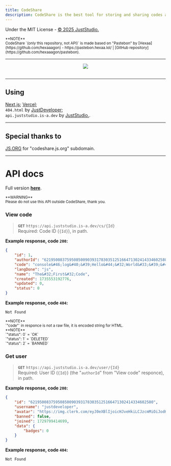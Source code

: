 ```yaml
---
title: CodeShare
description: CodeShare is the best tool for storing and sharing codes and text, aka paste tool.
---
```


Under the MIT License - <a href="https://github.com/JustStudio7/CodeShare/blob/main/LICENSE">© 2025 JustStudio.</a><br/>

<small>
**NOTE**<br/>
CodeShare `(only this repository, not API)` is made based on "Pastebon" by [Hexaa](https://github.com/hexaaagon) - https://pastebon.hexaa.lol/ | [GitHub repository](https://github.com/hexaaagon/pastebon).<br/>
</small>

-------------

<a href="https://codeshare.js.org/">
        <div align="center">
                <picture>
                        <img src="https://socialify.git.ci/JustStudio7/CodeShare/image?custom_description=https%3A%2F%2Fcodeshare.js.org%2F&description=1&font=Jost&forks=1&issues=1&language=1&logo=https%3A%2F%2Fimg.juststudio.is-a.dev%2Fcs%2Flogo.png&name=1&pattern=Transparent&stargazers=1&theme=Auto"/>
                </picture>
                <br/>
                <br/>
        </div>
</a>

-------------
## Using
[Next.js](https://nextjs.org/); [Vercel](https://vercel.com/);<br/>
`404.html` by <a href="https://justdeveloper.is-a.dev/">JustDeveloper</a>;<br/>
`api.juststudio.is-a.dev` by <a href="https://juststudio.is-a.dev/" title="JustStudio. - a System Development Studio">JustStudio.</a>.

-------------
## Special thanks to
<a href="https://js.org/" title="JS.ORG - the JavaScript organization">JS.ORG</a> for "codeshare.js.org" subdomain.

-------------
# API docs
Full version <a href="https://codeshare.js.org/docs/api-route" title="Docs - API Routes | CodeShare">**here**</a>.

<small>
**WARNING**<br/>
Please do not use this API outside CodeShare, thank you.<br/>
</small>

### View code
> **`GET`** `https://api.juststudio.is-a.dev/cs/{Id}`<br/>
> Required: Code ID (`{Id}`), in path.<br/>

**Example response, code `200`:**
```json
{
    "id": 1,
    "authorId": "621950083759508500903931783035125166471302414334602580",
    "code": "console&#46;log&#40;&#39;Hello&#44;&#32;World&#33;&#39;&#41;",
    "langDone": "js",
    "name": "The&#32;First&#32;Code",
    "created": 1735553192776,
    "updated": 0,
    "status": 0
}
```
**Example response, code `404`:**
```
Not Found
```
<small>
**NOTE**<br/>
`"code"` in responce is not a raw file, it is encoded string for HTML.<br/>
</small>

<small>
**NOTE**<br/>
`"status": 0` = `OK`<br/>
`"status": 1` = `DELETED`<br/>
`"status": 2` = `BANNED`
</small>

### Get user
> **`GET`** `https://api.juststudio.is-a.dev/user/{Id}`<br/>
> Required: User ID (`{Id}`) (the "`authorId`" from "View code" responce), in path.<br/>

**Example response, code `200`:**
```json
{
    "id": "621950083759508500903931783035125166471302414334602580",
    "username": "justdeveloper",
    "avatar": "https://img.clerk.com/eyJ0eXBlIjoicHJveHkiLCJzcmMiOiJodHRwczovL2ltYWdlcy5jbGVyay5kZXYvb2F1dGhfZGlzY29yZC9pbWdfMm50amxFZXZ3clhIdXAwUUVPeFlpU3QwWTdwIn0",
    "banned": false,
    "joined": 1729799414699,
    "data": {
        "badges": 0
    }
}
```
**Example response, code `404`:**
```
Not Found
```

